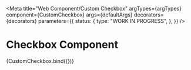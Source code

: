 <!-- @license CC0-1.0 -->


<Meta
  title="Web Component/Custom Checkbox"
  argTypes={argTypes}
  component={CustomCheckbox}
  args={defaultArgs}
  decorators={decorators}
  parameters={{
    status: {
      type: "WORK IN PROGRESS",
    },
  }}
/>

# Checkbox Component

<Canvas>
  <Story name="Default" args={exampleArgs}>
    {CustomCheckbox.bind({})}
  </Story>
</Canvas>

<ArgsTable story="Default" />
